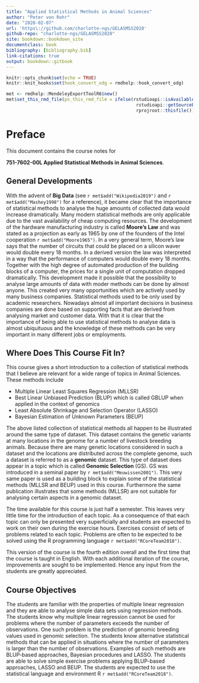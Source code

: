 ```yaml
---
title: "Applied Statistical Methods in Animal Sciences"
author: "Peter von Rohr"
date: "2020-02-07"
url: 'https\://github.com/charlotte-ngs/GELASMSS2020'
github-repo: "charlotte-ngs/GELASMSS2020"
site: bookdown::bookdown_site
documentclass: book
bibliography: [bibliography.bib]
link-citations: true
output: bookdown::gitbook
---
```


```r
knitr::opts_chunk$set(echo = TRUE)
knitr::knit_hooks$set(hook_convert_odg = rmdhelp::hook_convert_odg)
```

```r
met <- rmdhelp::MendeleyExportToolR6$new()
met$set_this_rmd_file(ps_this_rmd_file = ifelse(rstudioapi::isAvailable(), 
                                                 rstudioapi::getSourceEditorContext()$path, 
                                                 rprojroot::thisfile()))
```


# Preface {-}
This document contains the course notes for 

__751-7602-00L Applied Statistical Methods in Animal Sciences__. 


## General Developments {-}
With the advent of **Big Data** (see `r met$add("Wikipedia2019")` and `r met$add("Mashey1998")` for a reference), it became clear that the importance of statistical methods to analyse the huge amounts of collected data would increase dramatically. Many modern statistical methods are only applicable due to the vast availability of cheap computing resources. The development of the hardware manufacturing industry is called **Moore's Law** and was stated as a projection as early as 1965 by one of the founders of the Intel cooperation `r met$add("Moore1965")`. In a very general term, Moore's law says that the number of circuits that could be placed on a silicon waver would double every 18 months. In a derived version the law was interpreted in a way that the performance of computers would double every 18 months. Together with the high degree of automated production of the building blocks of a computer, the prices for a single unit of computation dropped dramatically. This development made it possible that the possibility to analyse large amounts of data with moder methods can be done by almost anyone. This created very many opportunities which are actively used by many business companies. Statistical methods used to be only used by academic researchers. Nowadays almost all important decisions in business companies are done based on supporting facts that are derived from analysing market and customer data. With that it is clear that the importance of being able to use statistical methods to analyse data is almost ubiquituous and the knowledge of these methods can be very important in many different jobs or employments.


## Where Does This Course Fit In? {-}
This course gives a short introduction to a collection of statistical methods that I believe are relevant for a wide range of topics in Animal Sciences. These methods include 

* Multiple Linear Least Squares Regression (MLLSR)
* Best Linear Unbiased Prediction (BLUP) which is called GBLUP when applied in the context of genomics
* Least Absolute Shrinkage and Selection Operator (LASSO)
* Bayesian Estimation of Unknown Parameters (BEUP)

The above listed collection of statistical methods all happen to be illustrated around the same type of dataset. This dataset contains the genetic variants at many locations in the genome for a number of livestock breeding animals. Because there are many genetic locations considered in such a dataset and the locations are distributed across the complete genome, such a dataset is referred to as a **genomic** dataset. This type of dataset does appear in a topic which is called __Genomic Selection__ (GS). GS was introduced in a seminal paper by `r met$add("Meuwissen2001")`. This very same paper is used as a building block to explain some of the statistical methods (MLLSR and BEUP) used in this course. Furthermore the same publication illustrates that some methods (MLLSR) are not suitable for analysing certain aspects in a genomic dataset. 

The time available for this course is just half a semester. This leaves very little time for the introduction of each topic. As a consequence of that each topic can only be presented very superficially and students are expected to work on their own during the exercise hours. Exercises consist of sets of problems related to each topic. Problems are often to be expected to be solved using the R programming language `r met$add("RCoreTeam2018")`. 

This version of the course is the fourth edition overall and the first time that the course is taught in English. With each additional iteration of the course, improvements are sought to be implemented. Hence any input from the students are greatly appreciated.


## Course Objectives {-}
The students are familiar with the properties of multiple linear regression and they are able to analyse simple data sets using regression methods. The students know why multiple linear regression cannot be used for problems where the number of parameters exceeds the number of observations. One such problem is the prediction of genomic breeding values used in genomic selection. The students know alternative statistical methods that can be applied in situations where the number of parameters is larger than the number of observations. Examples of such methods are BLUP-based approaches, Bayesian procedures and LASSO. The students are able to solve simple exercise problems applying BLUP-based approaches, LASSO and BEUP. The students are expected to use the statistical language and environment R `r met$add("RCoreTeam2018")`.
